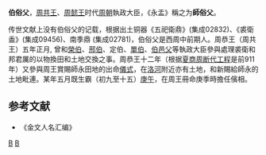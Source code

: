 '''伯俗父'''，[[周共王|周共王]]、[[周懿王|周懿王]]时代[[周朝|周朝]]執政大臣，《永盂》稱之为'''師俗父'''。

传世文献上没有伯俗父的记载，根据出土铜器《五祀衛鼎》(集成02832)、《裘衛盉》(集成09456)、南季鼎 (集成02781)，伯俗父是西周中前期人。周恭王（周共王）五年正月, 曾和[[榮伯|榮伯]]、[[邢国|邢伯]]、定伯、[[單伯|單伯]]、[[伯邑父|伯邑父]]等執政大臣參與處理裘衛和邦君厲的以物換田和土地交換之事。周恭王十二年（根据[[夏商周断代工程|夏商周断代工程]]是前911年）又參與周王賞賜師永田地的出命[[儀式|儀式]]，在[[洛河|洛河]]附近亦有土地，和新賜給師永的土地毗連。某年五月既生霸（初九至十五）[[庚午|庚午]]，在周王冊命庚季時擔任儐相。

==参考文献==
*《金文人名汇编》

[[Category:西周人|B]]
[[Category:周朝官员|B]]